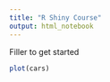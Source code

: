 ```yaml
---
title: "R Shiny Course"
output: html_notebook
---
```


Filler to get started


```r
plot(cars)
```



